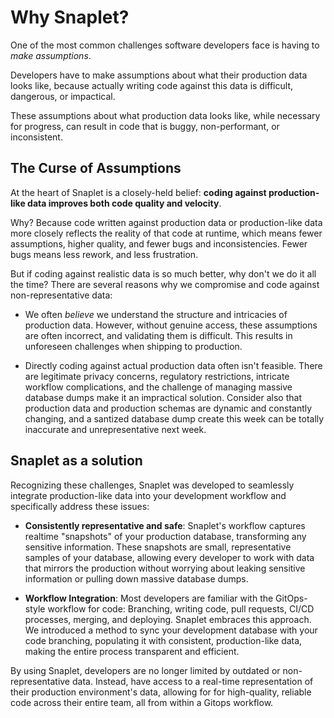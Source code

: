 # Why Snaplet?

One of the most common challenges software developers face is having to *make assumptions*. 

Developers have to make assumptions about what their production data looks like, because actually writing code against this data is difficult, dangerous, or impactical. 

These assumptions about what production data looks like, while necessary for progress, can result in code that is buggy, non-performant, or inconsistent.  

## The Curse of Assumptions

At the heart of Snaplet is a closely-held belief: **coding against production-like data improves both code quality and velocity**. 

Why? Because code written against production data or production-like data more closely reflects the reality of that code at runtime, which means fewer assumptions, higher quality, and fewer bugs and inconsistencies. Fewer bugs means less rework, and less frustration. 

But if coding against realistic data is so much better, why don't we do it all the time? There are several reasons why we compromise and code against non-representative data: 

- We often _believe_ we understand the structure and intricacies of production data. However, without genuine access, these assumptions are often incorrect, and validating them is difficult.  This results in unforeseen challenges when shipping to production.

- Directly coding against actual production data often isn't feasible. There are legitimate privacy concerns, regulatory restrictions, intricate workflow complications, and the challenge of managing massive database dumps make it an impractical solution. Consider also that production data and production schemas are dynamic and constantly changing, and a santized database dump create this week can be totally inaccurate and unrepresentative next week.  


## Snaplet as a solution

Recognizing these challenges, Snaplet was developed to seamlessly integrate production-like data into your development workflow and specifically address these issues:

- **Consistently representative and safe**: Snaplet's workflow captures realtime "snapshots" of your production database, transforming any sensitive information. These snapshots are small, representative samples of your database, allowing every developer to work with data that mirrors the production without worrying about leaking sensitive information or pulling down massive database dumps.

- **Workflow Integration**: Most developers are familiar with the GitOps-style workflow for code: Branching, writing code, pull requests, CI/CD processes, merging, and deploying. Snaplet embraces this approach. We introduced a method to sync your development database with your code branching, populating it with consistent, production-like data, making the entire process transparent and efficient.

By using Snaplet, developers are no longer limited by outdated or non-representative data. Instead, have access to a real-time representation of their production environment's data, allowing for for high-quality, reliable code across their entire team, all from within a Gitops workflow. 